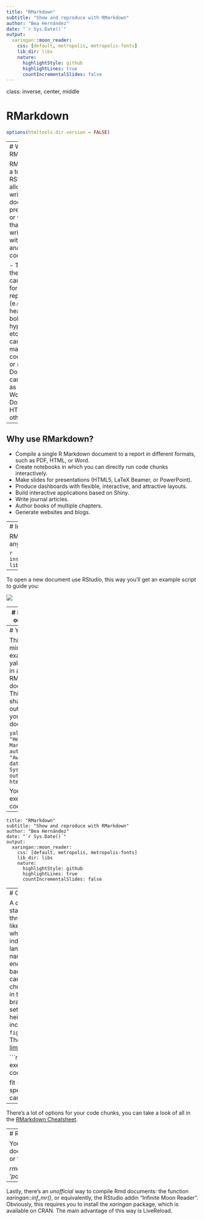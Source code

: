 ```yaml
---
title: "RMarkdown"
subtitle: "Show and reproduce with RMarkdown"
author: "Bea Hernández"
date: "`r Sys.Date()`"
output: 
  xaringan::moon_reader:
    css: [default, metropolis, metropolis-fonts]
    lib_dir: libs
    nature:
      highlightStyle: github
      highlightLines: true
      countIncrementalSlides: false
---
```

class: inverse, center, middle

# RMarkdown

```r
options(htmltools.dir.version = FALSE)
```

---
# What is RMarkdown?

RMarkdown is a tool within RStudio that allows you to write documents, presentations, or webpages that combine written text with analytical code.

- The text in the document can be fully formatted in a report style (e.g., with headers, bolded text, hyperlinks, etc.)
- You can choose to make your code visible or not
- Documents can be output as PDFs, Word Documents, HTML, and other formats

--

## Why use RMarkdown?

- Compile a single R Markdown document to a report in different formats, such as PDF, HTML, or Word.
- Create notebooks in which you can directly run code chunks interactively.
- Make slides for presentations (HTML5, LaTeX Beamer, or PowerPoint).
- Produce dashboards with flexible, interactive, and attractive layouts.
- Build interactive applications based on Shiny.
- Write journal articles.
- Author books of multiple chapters.
- Generate websites and blogs.

---
# Install and load

RMarkdown is a package like any other so:

```r
install.packages('rmarkdown')
library(rmarkdown)
```

--

To open a new document use RStudio, this way you'll get an example script to guide you:

![](https://d33wubrfki0l68.cloudfront.net/bf6f5a7e151b6d29054337f2af2d04b1a8f791ce/3a8c1/articles/images/rmd-new.png)

---
# Document orientation

![]('figs/structure.png')

There are three basic components of an R Markdown document: the metadata (YALM), text (Markdown), and code (R).

---
# YALM

This is a minimal example of yalm options in an RMarkdown document. This will shape the outcome of your document.

```yalm
title: "Hello R Markdown"
author: "Awesome Me"
date: "`r Sys.Date()`"
output: html_document
```

You can even execute R code!

--

```yalm
title: "RMarkdown"
subtitle: "Show and reproduce with RMarkdown"
author: "Bea Hernández"
date: "`r Sys.Date()`"
output: 
  xaringan::moon_reader:
    css: [default, metropolis, metropolis-fonts]
    lib_dir: libs
    nature:
      highlightStyle: github
      highlightLines: true
      countIncrementalSlides: false
```

---
# Code chunks

A code chunk starts with three backticks like ```` ```{r} ```` where r indicates the language name, and ends with three backticks. You can write chunk options in the curly braces (e.g., set the figure height to 5 inches: ```` ```{r, fig.height=5} ````). The code is [not limited to R](https://bookdown.org/yihui/rmarkdown/language-engines.html#language-engines).

```r
# This is an executable code chunk.

fit <- lm(dist ~ speed, data = cars)
fit
```

--

There's a lot of options for your code chunks, you can take a look of all in the [RMarkdown Cheatsheet](https://www.rstudio.com/resources/cheatsheets/#rmarkdown).

---
# Render your document

You can render your document directly on RStudio or from the console typing: 

*rmarkdown::render('foo.Rmd', 'pdf_document')*

--

Lastly, there's an *unofficial* way to compile Rmd documents: the function *xaringan::inf_mr()*, or equivalently, the RStudio addin “Infinite Moon Reader”. Obviously, this requires you to install the *xaringan* package, which is available on CRAN. The main advantage of this way is LiveReload.
